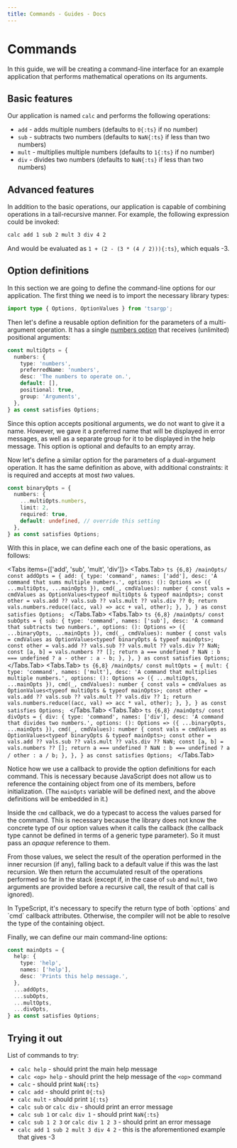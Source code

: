 ```yaml
---
title: Commands - Guides - Docs
---
```




# Commands

In this guide, we will be creating a command-line interface for an example application that performs
mathematical operations on its arguments.

## Basic features

Our application is named `calc` and performs the following operations:

- `add` - adds multiple numbers (defaults to `0{:ts}` if no number)
- `sub` - subtracts two numbers (defaults to `NaN{:ts}` if less than two numbers)
- `mult` - multiplies multiple numbers (defaults to `1{:ts}` if no number)
- `div` - divides two numbers (defaults to `NaN{:ts}` if less than two numbers)

## Advanced features

In addition to the basic operations, our application is capable of combining operations in a
tail-recursive manner. For example, the following expression could be invoked:

```sh
calc add 1 sub 2 mult 3 div 4 2
```

And would be evaluated as `1 + (2 - (3 * (4 / 2))){:ts}`, which equals -3.

## Option definitions

In this section we are going to define the command-line options for our application. The first thing
we need is to import the necessary library types:

```ts
import type { Options, OptionValues } from 'tsargp';
```

Then let's define a reusable option definition for the parameters of a multi-argument operation. It
has a single [numbers option](../library/options.mdx#numbers-option) that receives (unlimited)
positional arguments:

```ts {4,8}
const multiOpts = {
  numbers: {
    type: 'numbers',
    preferredName: 'numbers',
    desc: 'The numbers to operate on.',
    default: [],
    positional: true,
    group: 'Arguments',
  },
} as const satisfies Options;
```

Since this option accepts positional arguments, we do not want to give it a name. However, we gave
it a preferred name that will be displayed in error messages, as well as a separate group for it to
be displayed in the help message. This option is optional and defaults to an empty array.

Now let's define a similar option for the parameters of a dual-argument operation. It has the same
definition as above, with additional constraints: it is required and accepts at most _two_ values.

```ts {4,5}
const binaryOpts = {
  numbers: {
    ...multiOpts.numbers,
    limit: 2,
    required: true,
    default: undefined, // override this setting
  },
} as const satisfies Options;
```

With this in place, we can define each one of the basic operations, as follows:

<Tabs items={['add', 'sub', 'mult', 'div']}>
  <Tabs.Tab>
    ```ts {6,8} /mainOpts/
    const addOpts = {
      add: {
        type: 'command',
        names: ['add'],
        desc: 'A command that sums multiple numbers.',
        options: (): Options => ({ ...multiOpts, ...mainOpts }),
        cmd(_, cmdValues): number {
          const vals = cmdValues as OptionValues<typeof multiOpts & typeof mainOpts>;
          const other = vals.add ?? vals.sub ?? vals.mult ?? vals.div ?? 0;
          return vals.numbers.reduce((acc, val) => acc + val, other);
        },
      },
    } as const satisfies Options;
    ```
  </Tabs.Tab>
  <Tabs.Tab>
    ```ts {6,8} /mainOpts/
    const subOpts = {
      sub: {
        type: 'command',
        names: ['sub'],
        desc: 'A command that subtracts two numbers.',
        options: (): Options => ({ ...binaryOpts, ...mainOpts }),
        cmd(_, cmdValues): number {
          const vals = cmdValues as OptionValues<typeof binaryOpts & typeof mainOpts>;
          const other = vals.add ?? vals.sub ?? vals.mult ?? vals.div ?? NaN;
          const [a, b] = vals.numbers ?? [];
          return a === undefined ? NaN : b === undefined ? a - other : a - b;
        },
      },
    } as const satisfies Options;
    ```
  </Tabs.Tab>
  <Tabs.Tab>
    ```ts {6,8} /mainOpts/
    const multOpts = {
      mult: {
        type: 'command',
        names: ['mult'],
        desc: 'A command that multiplies multiple numbers.',
        options: (): Options => ({ ...multiOpts, ...mainOpts }),
        cmd(_, cmdValues): number {
          const vals = cmdValues as OptionValues<typeof multiOpts & typeof mainOpts>;
          const other = vals.add ?? vals.sub ?? vals.mult ?? vals.div ?? 1;
          return vals.numbers.reduce((acc, val) => acc * val, other);
        },
      },
    } as const satisfies Options;
    ```
  </Tabs.Tab>
  <Tabs.Tab>
    ```ts {6,8} /mainOpts/
    const divOpts = {
      div: {
        type: 'command',
        names: ['div'],
        desc: 'A command that divides two numbers.',
        options: (): Options => ({ ...binaryOpts, ...mainOpts }),
        cmd(_, cmdValues): number {
          const vals = cmdValues as OptionValues<typeof binaryOpts & typeof mainOpts>;
          const other = vals.add ?? vals.sub ?? vals.mult ?? vals.div ?? NaN;
          const [a, b] = vals.numbers ?? [];
          return a === undefined ? NaN : b === undefined ? a / other : a / b;
        },
      },
    } as const satisfies Options;
    ```
  </Tabs.Tab>
</Tabs>

Notice how we use a callback to provide the option definitions for each command. This is necessary
because JavaScript does not allow us to reference the containing object from one of its members,
before initialization. (The `mainOpts` variable will be defined next, and the above definitions will
be embedded in it.)

Inside the `cmd` callback, we do a typecast to access the values parsed for the command. This is
necessary because the library does not know the concrete type of our option values when it calls the
callback (the callback type cannot be defined in terms of a generic type parameter). So it must pass
an _opaque_ reference to them.

From those values, we select the result of the operation performed in the inner recursion (if any),
falling back to a default value if this was the last recursion. We then return the accumulated
result of the operations performed so far in the stack (except if, in the case of `sub` and `mult`,
two arguments are provided before a recursive call, the result of that call is ignored).

<Callout type="info">
  In TypeScript, it's necessary to specify the return type of both `options` and `cmd` callback
  attributes. Otherwise, the compiler will not be able to resolve the type of the containing object.
</Callout>

Finally, we can define our main command-line options:

```ts
const mainOpts = {
  help: {
    type: 'help',
    names: ['help'],
    desc: 'Prints this help message.',
  },
  ...addOpts,
  ...subOpts,
  ...multOpts,
  ...divOpts,
} as const satisfies Options;
```

## Trying it out

<Calc height={17} />

List of commands to try:

- `calc help` - should print the main help message
- `calc <op> help` - should print the help message of the `<op>` command
- `calc` - should print `NaN{:ts}`
- `calc add` - should print `0{:ts}`
- `calc mult` - should print `1{:ts}`
- `calc sub` or `calc div` - should print an error message
- `calc sub 1` or `calc div 1` - should print `NaN{:ts}`
- `calc sub 1 2 3` or `calc div 1 2 3` - should print an error message
- `calc add 1 sub 2 mult 3 div 4 2` - this is the aforementioned example that gives -3
